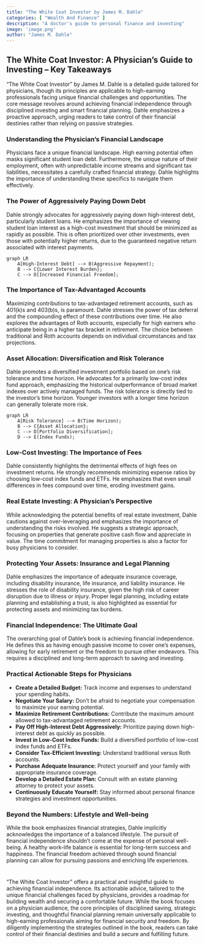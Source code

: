 ```yaml
---
title: "The White Coat Investor by James M. Dahle"
categories: [ "Wealth And Finance" ]
description: "A doctor's guide to personal finance and investing"
image: 'image.png'
author: "James M. Dahle"
---
```

## The White Coat Investor: A Physician's Guide to Investing – Key Takeaways

"The White Coat Investor" by James M. Dahle is a detailed guide tailored for physicians, though its principles are applicable to high-earning professionals facing unique financial challenges and opportunities.  The core message revolves around achieving financial independence through disciplined investing and smart financial planning.  Dahle emphasizes a proactive approach, urging readers to take control of their financial destinies rather than relying on passive strategies.

### Understanding the Physician's Financial Landscape

Physicians face a unique financial landscape.  High earning potential often masks significant student loan debt.  Furthermore, the unique nature of their employment, often with unpredictable income streams and significant tax liabilities, necessitates a carefully crafted financial strategy. Dahle highlights the importance of understanding these specifics to navigate them effectively.

### The Power of Aggressively Paying Down Debt

Dahle strongly advocates for aggressively paying down high-interest debt, particularly student loans. He emphasizes the importance of viewing student loan interest as a high-cost investment that should be minimized as rapidly as possible.  This is often prioritized over other investments, even those with potentially higher returns, due to the guaranteed negative return associated with interest payments.

```mermaid
graph LR
    A[High-Interest Debt] --> B(Aggressive Repayment);
    B --> C{Lower Interest Burden};
    C --> D[Increased Financial Freedom];
```

### The Importance of Tax-Advantaged Accounts

Maximizing contributions to tax-advantaged retirement accounts, such as 401(k)s and 403(b)s, is paramount.  Dahle stresses the power of tax deferral and the compounding effect of these contributions over time.  He also explores the advantages of Roth accounts, especially for high earners who anticipate being in a higher tax bracket in retirement.  The choice between traditional and Roth accounts depends on individual circumstances and tax projections.

### Asset Allocation: Diversification and Risk Tolerance

Dahle promotes a diversified investment portfolio based on one's risk tolerance and time horizon.  He advocates for a primarily low-cost index fund approach, emphasizing the historical outperformance of broad market indexes over actively managed funds.  The risk tolerance is directly tied to the investor's time horizon.  Younger investors with a longer time horizon can generally tolerate more risk.

```mermaid
graph LR
    A[Risk Tolerance] --> B(Time Horizon);
    B --> C{Asset Allocation};
    C --> D[Portfolio Diversification];
    D --> E(Index Funds);
```

### Low-Cost Investing: The Importance of Fees

Dahle consistently highlights the detrimental effects of high fees on investment returns. He strongly recommends minimizing expense ratios by choosing low-cost index funds and ETFs. He emphasizes that even small differences in fees compound over time, eroding investment gains.

### Real Estate Investing: A Physician's Perspective

While acknowledging the potential benefits of real estate investment, Dahle cautions against over-leveraging and emphasizes the importance of understanding the risks involved. He suggests a strategic approach, focusing on properties that generate positive cash flow and appreciate in value. The time commitment for managing properties is also a factor for busy physicians to consider.

### Protecting Your Assets: Insurance and Legal Planning

Dahle emphasizes the importance of adequate insurance coverage, including disability insurance, life insurance, and liability insurance. He stresses the role of disability insurance, given the high risk of career disruption due to illness or injury. Proper legal planning, including estate planning and establishing a trust, is also highlighted as essential for protecting assets and minimizing tax burdens.

### Financial Independence: The Ultimate Goal

The overarching goal of Dahle's book is achieving financial independence.  He defines this as having enough passive income to cover one's expenses, allowing for early retirement or the freedom to pursue other endeavors. This requires a disciplined and long-term approach to saving and investing.

### Practical Actionable Steps for Physicians

* **Create a Detailed Budget:** Track income and expenses to understand your spending habits.
* **Negotiate Your Salary:**  Don't be afraid to negotiate your compensation to maximize your earning potential.
* **Maximize Retirement Contributions:**  Contribute the maximum amount allowed to tax-advantaged retirement accounts.
* **Pay Off High-Interest Debt Aggressively:** Prioritize paying down high-interest debt as quickly as possible.
* **Invest in Low-Cost Index Funds:** Build a diversified portfolio of low-cost index funds and ETFs.
* **Consider Tax-Efficient Investing:** Understand traditional versus Roth accounts.
* **Purchase Adequate Insurance:**  Protect yourself and your family with appropriate insurance coverage.
* **Develop a Detailed Estate Plan:**  Consult with an estate planning attorney to protect your assets.
* **Continuously Educate Yourself:** Stay informed about personal finance strategies and investment opportunities.


### Beyond the Numbers: Lifestyle and Well-being

While the book emphasizes financial strategies, Dahle implicitly acknowledges the importance of a balanced lifestyle.  The pursuit of financial independence shouldn't come at the expense of personal well-being.  A healthy work-life balance is essential for long-term success and happiness.  The financial freedom achieved through sound financial planning can allow for pursuing passions and enriching life experiences.

#

"The White Coat Investor" offers a practical and insightful guide to achieving financial independence.  Its actionable advice, tailored to the unique financial challenges faced by physicians, provides a roadmap for building wealth and securing a comfortable future.  While the book focuses on a physician audience, the core principles of disciplined saving, strategic investing, and thoughtful financial planning remain universally applicable to high-earning professionals aiming for financial security and freedom.  By diligently implementing the strategies outlined in the book, readers can take control of their financial destinies and build a secure and fulfilling future.

